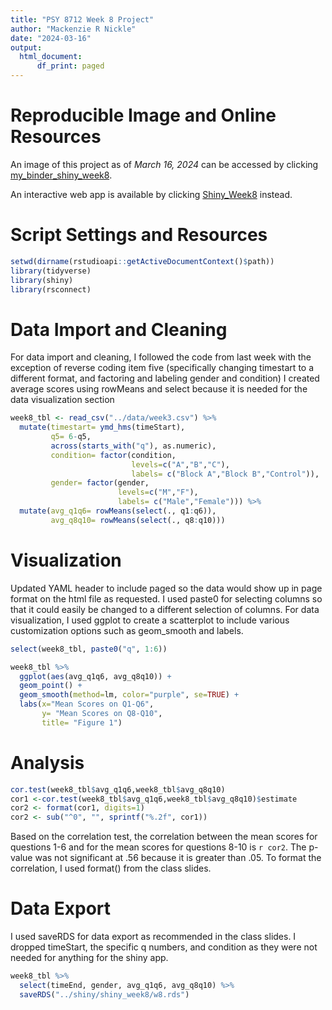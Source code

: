 ```yaml
---
title: "PSY 8712 Week 8 Project"
author: "Mackenzie R Nickle"
date: "2024-03-16"
output: 
  html_document:
      df_print: paged
---
```


# **Reproducible Image and Online Resources**

An image of this project as of *March 16, 2024* can be accessed by clicking [my_binder_shiny_week8](https://mybinder.org/v2/gh/nickl103/psy8712-week8/HEAD).

An interactive web app is available by clicking [Shiny_Week8](https://nickl103.shinyapps.io/shiny_week8/) instead.

# **Script Settings and Resources**

```r
setwd(dirname(rstudioapi::getActiveDocumentContext()$path))
library(tidyverse)
library(shiny)
library(rsconnect)
```

# **Data Import and Cleaning**

For data import and cleaning, I followed the code from last week with the exception of reverse coding item five (specifically changing timestart to a different format, and factoring and labeling gender and condition) I created average scores using rowMeans and select because it is needed for the data visualization section
```r
week8_tbl <- read_csv("../data/week3.csv") %>%
  mutate(timestart= ymd_hms(timeStart),
         q5= 6-q5,
         across(starts_with("q"), as.numeric),
         condition= factor(condition,
                           levels=c("A","B","C"),
                           labels= c("Block A","Block B","Control")),
         gender= factor(gender,
                        levels=c("M","F"),
                        labels= c("Male","Female"))) %>% 
  mutate(avg_q1q6= rowMeans(select(., q1:q6)),
         avg_q8q10= rowMeans(select(., q8:q10)))
```

# **Visualization**

Updated YAML header to include paged so the data would show up in page format on the html file as requested. I used paste0 for selecting columns so that it could easily be changed to a different selection of columns. For data visualization, I used ggplot to create a scatterplot to include various customization options such as geom_smooth and labels. 

```r
select(week8_tbl, paste0("q", 1:6))

week8_tbl %>%
  ggplot(aes(avg_q1q6, avg_q8q10)) + 
  geom_point() +
  geom_smooth(method=lm, color="purple", se=TRUE) +
  labs(x="Mean Scores on Q1-Q6",
       y= "Mean Scores on Q8-Q10",
       title= "Figure 1")
```

# **Analysis**


```r
cor.test(week8_tbl$avg_q1q6,week8_tbl$avg_q8q10)
cor1 <-cor.test(week8_tbl$avg_q1q6,week8_tbl$avg_q8q10)$estimate
cor2 <- format(cor1, digits=1)
cor2 <- sub("^0", "", sprintf("%.2f", cor1))
```
Based on the correlation test, the correlation between the mean scores for questions 1-6 and for the mean scores for questions 8-10 is `r cor2`. The p-value was not significant at .56 because it is greater than .05. To format the correlation, I used format() from the class slides. 


# **Data Export**

I used saveRDS for data export as recommended in the class slides. I dropped timeStart, the specific q numbers, and condition as they were not needed for anything for the shiny app. 
```r
week8_tbl %>%
  select(timeEnd, gender, avg_q1q6, avg_q8q10) %>%
  saveRDS("../shiny/shiny_week8/w8.rds")
```
